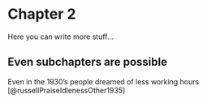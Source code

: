 # Chapter 2

Here you can write more stuff...

## Even subchapters are possible


Even in the 1930's people dreamed of less working hours [@russellPraiseIdlenessOther1935]